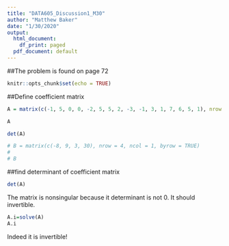 ---
title: "DATA605_Discussion1_M30"
author: "Matthew Baker"
date: "1/30/2020"
output:
  html_document:
    df_print: paged
  pdf_document: default
---

##The problem is found on page 72

```{r setup, include=FALSE}
knitr::opts_chunk$set(echo = TRUE)
```

##Define coefficient matrix 
```{r define}
A = matrix(c(-1, 5, 0, 0, -2, 5, 5, 2, -3, -1, 3, 1, 7, 6, 5, 1), nrow = 4, ncol = 4, byrow=TRUE)

A

det(A)

# B = matrix(c(-8, 9, 3, 30), nrow = 4, ncol = 1, byrow = TRUE)
# 
# B
```

##find determinant of coefficient matrix 
```{r det}
det(A)
```

The matrix is nonsingular because it determinant is not 0.  It should invertible.

```{r inverse}
A.i=solve(A)
A.i
```
Indeed it is invertible!

